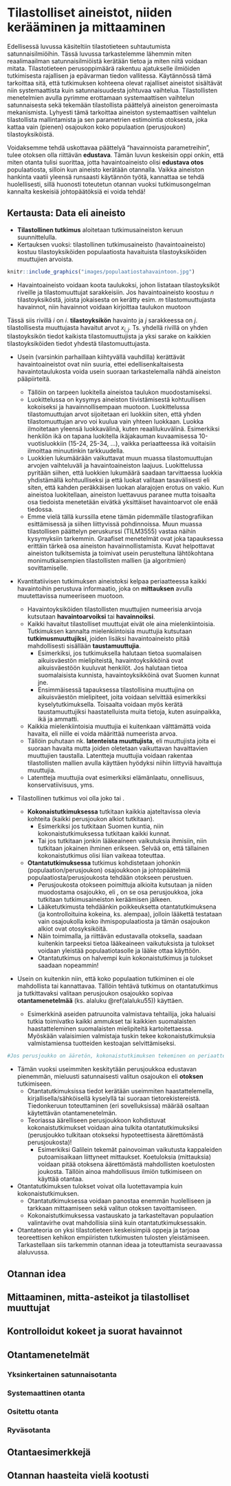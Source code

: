 # Tilastolliset aineistot, niiden kerääminen ja mittaaminen {#luku5}

Edellisessä luvussa käsiteltiin tilastotieteen suhtautumista satunnaisilmiöihin. Tässä luvussa tarkastelemme lähemmin miten reaalimaailman satunnaisilmiöistä kerätään tietoa ja miten niitä voidaan mitata. Tilastotieteen perusoppimäärä rakentuu ajatukselle ilmiöiden tutkimisesta rajallisen ja epävarman tiedon vallitessa. Käytännössä tämä tarkoittaa sitä, että tutkimuksen kohteena olevat rajalliset aineistot sisältävät niin systemaattista kuin satunnaisuudesta johtuvaa vaihtelua. Tilastollisten menetelmien avulla pyrimme erottamaan systemaattisen vaihtelun satunnaisesta sekä tekemään tilastollista päättelyä aineiston generoimasta mekanismista. Lyhyesti tämä tarkoittaa aineiston systemaattisen vaihtelun tilastollista mallintamista ja sen parametrien estimointia otoksesta, joka kattaa vain (pienen) osajoukon koko populaation (perusjoukon) tilastoyksiköistä. 

Voidaksemme tehdä uskottavaa päättelyä "havainnoista parametreihin", tulee otoksen olla riittävän __edustava__. Tämän luvun keskeisin oppi onkin, että miten otanta tulisi suorittaa, jotta havaintoaineisto olisi __edustava otos__ populaatiosta, silloin kun aineisto kerätään otannalla. Vaikka aineiston hankinta vaatii yleensä runsaasti käytännön työtä, kannattaa se tehdä huolellisesti, sillä huonosti toteutetun otannan vuoksi tutkimusongelman kannalta keskeisiä johtopäätöksiä ei voida tehdä! 

## Kertausta: Data eli aineisto {#alaluku51}

- __Tilastollinen tutkimus__ aloitetaan tutkimusaineiston keruun suunnittelulla.
- Kertauksen vuoksi: tilastollinen tutkimusaineisto (havaintoaineisto) kostuu tilastoyksiköiden populaatiosta havaituista tilastoyksiköiden muuttujien arvoista. 

```r
knitr::include_graphics("images/populaatiostahavaintoon.jpg")
```

- Havaintoaineisto voidaan koota taulukoksi, johon listataan tilastoyksiköt riveille ja tilastomuuttujat sarakkeisiin. Jos havaintoaineisto koostuu $n$ tilastoyksiköstä, joista jokaisesta on kerätty esim. $m$ tilastomuuttujasta havainnot, niin havainnot voidaan kirjoittaa taulukon muotoon



Tässä siis rivillä $i$ on $i$. __tilastoyksikön__ havainto ja $j$ sarakkeessa on $j$. tilastollisesta muuttujasta havaitut arvot $x_{i,j}$. Ts. yhdellä rivillä on yhden tilastoyksikön tiedot kaikista tilastomuuttujista ja yksi sarake on kaikkien tilastoyksiköiden tiedot yhdestä tilastomuuttujasta.

- Usein (varsinkin parhaillaan kiihtyvällä vauhdilla) kerättävät havaintoaineistot ovat niin suuria, ettei edellisenkaltaisesta havaintotaulukosta voida usein suoraan tarkastelemalla nähdä aineiston pääpiirteitä. 
    - Tällöin on tarpeen luokitella aineistoa taulukon muodostamiseksi.  
    - Luokittelussa on kysymys aineiston tiivistämisestä kohtuullisen kokoiseksi ja havainnollisempaan             muotoon. Luokittelussa tilastomuuttujan arvot sijoitetaan eri luokkiin siten, että yhden                     tilastomuuttujan arvo voi kuulua vain yhteen luokkaan. Luokka ilmoitetaan yleensä luokkavälinä, kuten        reaalilukuvälinä. Esimerkiksi henkilön ikä on tapana luokitella ikäjakauman kuvaamisessa                     10-vuotisluokkiin (15-24, 25-34, ...), vaikka periaatteessa ikä voitaisiin ilmoittaa minuutinkin             tarkkuudella.  
    - Luokkien lukumäärään vaikuttavat muun muassa tilastomuuttujan arvojen vaihteluväli ja havaintoaineiston       laajuus. Luokittelussa pyritään siihen, että luokkien lukumäärä saadaan tarvittaessa luokkia                 yhdistämällä kohtuulliseksi ja että luokat valitaan tasavälisesti eli siten, että kahden peräkkäisen         luokan alarajojen erotus on vakio. Kun aineistoa luokitellaan, aineiston luettavuus paranee mutta            toisaalta osa tiedoista menetetään eivätkä yksittäiset havaintoarvot ole enää tiedossa.  
    - Emme vielä tällä kurssilla etene tämän pidemmälle tilastografiikan esittämisessä ja siihen liittyvissä       pohdinnoissa. Muun muassa tilastollisen päättelyn peruskurssi (TILM3555) vastaa näihin kysymyksiin           tarkemmin. Graafiset menetelmät ovat joka tapauksessa erittäin tärkeä osa aineiston                          havainnollistamista. Kuvat helpottavat aineiston tulkitsemista ja toimivat usein perusteltuna                lähtökohtana monimutkaisempien tilastollisten mallien (ja algoritmien) sovittamiselle.  

- Kvantitatiivisen tutkimuksen aineistoksi kelpaa periaatteessa kaikki havaintoihin perustuva informaatio, joka on __mittauksen__ avulla muutettavissa numeeriseen muotoon. 
  - Havaintoyksiköiden tilastollisten muuttujien numeerisia arvoja kutsutaan __havaintoarvoiksi__ tai     __havainnoiksi__.
  - Kaikki havaitut tilastolliset muuttujat eivät ole aina mielenkiintoisia. Tutkimuksen kannalta        mielenkiintoisia muuttujia kutsutaan __tutkimusmuuttujiksi__, joiden lisäksi havaintoaineisto        pitää mahdollisesti sisällään __taustamuuttujia__.
    - Esimerkiksi, jos tutkimuksella halutaan tietoa suomalaisen aikuisväestön mielipiteistä,              havaintoyksikköinä ovat aikuisväestöön kuuluvat henkilöt. Jos halutaan tietoa suomalaisista          kunnista, havaintoyksikköinä ovat Suomen kunnat jne.
    - Ensimmäisessä tapauksessa tilastollisina muuttujina on aikuisväestön mielipiteet, joita voidaan       selvittää esimerkiksi kyselytutkimuksella. Toisaalta voidaan myös kerätä taustamuuttujiksi           haastatelluista muita tietoja, kuten asuinpaikka, ikä ja ammatti. 
  - Kaikkia mielenkiintoisia muuttujia ei kuitenkaan välttämättä voida havaita, eli niille ei voida      määrittää numeerista arvoa. 
  - Tällöin puhutaan nk. __latenteista muuttujista__, eli muuttujista joita ei suoraan havaita mutta     joiden oletetaan vaikuttavan havaittavien muuttujien taustalla. Latentteja muuttujia voidaan         rakentaa tilastollisten mallien avulla käyttäen hyödyksi niihin liittyviä havaittuja muuttujia.
  - Latentteja muuttujia ovat esimerkiksi elämänlaatu, onnellisuus, konservatiivisuus, yms.

- Tilastollinen tutkimus voi olla joko \textbf{kokonaistutkimus} tai \textbf{otantatutkimus}.

  - __Kokonaistutkimuksessa__ tutkitaan kaikkia ajateltavissa olevia kohteita (kaikki perusjoukon        alkiot tutkitaan).
    - Esimerkiksi jos tutkitaan Suomen kuntia, niin kokonaistutkimuksessa tutkitaan kaikki kunnat.
    - Tai jos tutkitaan jonkin lääkeaineen vaikutuksia ihmisiin, niin tutkitaan jokainen ihminen           erikseen. Selvää on, että tällainen kokonaistutkimus olisi liian vaikeaa toteuttaa. 
  - __Otantatutkimuksessa__ tutkimus kohdistetaan johonkin (populaation/perusjoukon) osajoukkoon ja      johtopäätelmiä populaatiosta/perusjoukosta tehdään otokseen perustuen.
    - Perusjoukosta otokseen poimittuja alkioita kutsutaan \textbf{otosyksiköiksi} ja niiden               muodostama osajoukko, eli \textbf{otos}, on se osa perusjoukkoa, joka tutkitaan                      tutkimusaineiston keräämisen jälkeen.
    - Lääketutkimusta tehdäänkin poikkeuksetta otantatutkimuksena (ja kontrolloituina kokeina, ks.         alempaa), jolloin lääkettä testataan vain osajoukolla koko ihmispopulaatiosta ja tämän               osajoukon alkiot ovat otosyksiköitä.
    - Näin toimimalla, ja riittävän edustavalla otoksella, saadaan kuitenkin tarpeeksi tietoa              lääkeaineen vaikutuksista ja tulokset voidaan yleistää populaatiotasolle ja lääke ottaa              käyttöön.
    - Otantatutkimus on halvempi kuin kokonaistutkimus ja tulokset saadaan nopeammin!

- Usein on kuitenkin niin, että koko populaation tutkiminen ei ole mahdollista tai kannattavaa. Tällöin tehtävä tutkimus on otantatutkimus ja tutkittavaksi valitaan perusjoukon osajoukko sopivaa __otantamenetelmää__ (ks. alaluku \@ref(alaluku55)) käyttäen. 
    - Esimerkkinä aseiden patruunoita valmistava tehtailija, joka haluaisi tutkia toimivatko kaikki        ammukset tai kaikkien suomalaisten haastatteleminen suomalaisten mielipiteitä kartoitettaessa.       Myöskään valaisimien valmistaja tuskin tekee kokonaistutkimuksia valmistamiensa tuotteiden           kestoajan selvittämiseksi.

```r
#Jos perusjoukko on ääretön, kokonaistutkimuksen tekeminen on periaatteessa mahdotonta.
```

- Tämän vuoksi useimmiten keskitytään perusjoukkoa edustavan pienemmän, mieluusti satunnaisesti valitun osajoukon eli __otoksen__ tutkimiseen.
  - Otantatutkimuksissa tiedot kerätään useimmiten haastattelemella, kirjallisella/sähköisellä           kyselyllä tai suoraan tietorekistereistä. Tiedonkeruun toteuttaminen (eri sovelluksissa) määrää      osaltaan käytettävän otantamenetelmän.
  - Teoriassa äärelliseen perusjoukkoon kohdistuvat kokonaistutkimukset voidaan aina tulkita             otantatutkimuksiksi (perusjoukko tulkitaan otokseksi hypoteettisesta äärettömästä perusjoukosta)!
    - Esimerkiksi Galilein tekemät painovoiman vaikutusta kappaleiden putoamisaikaan liittyneet             mittaukset. Koetuloksia (mittauksia) voidaan pitää otoksena äärettömästä mahdollisten                 koetulosten joukosta. Tällöin ainoa mahdollisuus ilmiön tutkimiseen on käyttää otantaa.

- Otantatutkimuksen tulokset voivat olla luotettavampia kuin kokonaistutkimuksen.
  - Otantatutkimuksessa voidaan panostaa enemmän huolelliseen ja tarkkaan mittaamiseen sekä valitun       otoksen tavoittamiseen.
  - Kokonaistutkimuksessa vastauskato ja tarkasteltavan populaation valintavirhe ovat mahdollisia         siinä kuin otantatutkimuksessakin.
  
- Otantateoria on yksi tilastotieteen keskeisimpiä oppeja ja tarjoaa teoreettisen kehikon empiiristen tutkimusten tulosten yleistämiseen. Tarkastellaan siis tarkemmin otannan ideaa ja toteuttamista seuraavassa alaluvussa.

## Otannan idea {#alaluku52}

## Mittaaminen, mitta-asteikot ja tilastolliset muuttujat {#alaluku53}

## Kontrolloidut kokeet ja suorat havainnot {#alaluku54}

## Otantamenetelmät {#alaluku55}

### Yksinkertainen satunnaisotanta

### Systemaattinen otanta

### Ositettu otanta

### Ryväsotanta

## Otantaesimerkkejä {#alaluku56}

## Otannan haasteita vielä kootusti {#alaluku57}


